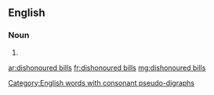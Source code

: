 ==English==

===Noun===
{{head|en|noun plural form}}

# {{plural of|dishonoured bill|lang=en}}

[[Category:English words with consonant pseudo-digraphs]]

[[ar:dishonoured bills]]
[[fr:dishonoured bills]]
[[mg:dishonoured bills]]